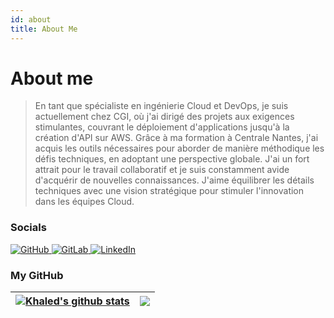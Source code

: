 ```yaml
---
id: about
title: About Me
---
```


# About me

> En tant que spécialiste en ingénierie Cloud et DevOps, je suis actuellement chez CGI, où j'ai dirigé des projets aux exigences stimulantes, couvrant le déploiement d'applications jusqu'à la création d'API sur AWS. Grâce à ma formation à Centrale Nantes, j'ai acquis les outils nécessaires pour aborder de manière méthodique les défis techniques, en adoptant une perspective globale. J'ai un fort attrait pour le travail collaboratif et je suis constamment avide d'acquérir de nouvelles connaissances. J'aime équilibrer les détails techniques avec une vision stratégique pour stimuler l'innovation dans les équipes Cloud.

### Socials

<div style={{ display: 'flex', justifyContent: 'center', alignItems: 'center' }}>
  <a href="https://github.com/KhaledELG" target="_blank">
    <img src="https://cdn-icons-png.flaticon.com/512/25/25231.png" alt="GitHub" style={{ width: '50px', height: '50px', margin: '0 15px' }} />
  </a>
  <a href="https://gitlab.com/kelg" target="_blank">
    <img src="https://cdn.worldvectorlogo.com/logos/gitlab.svg" alt="GitLab" style={{ width: '50px', height: '50px', margin: '0 15px' }} />
  </a>
  <a href="https://www.linkedin.com/in/khaled-el-ghammarti" target="_blank">
    <img src="https://upload.wikimedia.org/wikipedia/commons/thumb/8/81/LinkedIn_icon.svg/1024px-LinkedIn_icon.svg.png" alt="LinkedIn" style={{ width: '50px', height: '50px', margin: '0 15px' }} />
  </a>
</div>

### My GitHub

| <a href="https://github.com/KhaledELG/github-readme-stats"><img align="center" src="https://github-readme-stats.vercel.app/api?username=KhaledELG&show_icons=true&include_all_commits=true&theme=buefy&hide_border=true" alt="Khaled's github stats" /></a> | <a href="https://github.com/KhaledELG/github-readme-stats"><img align="center" src="https://github-readme-stats.vercel.app/api/top-langs/?username=KhaledELG&layout=compact&theme=buefy&hide_border=true" /></a> |
| ------------- | ------------- |
